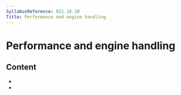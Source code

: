 ```yaml
---
SyllabusReference: 021.10.10
Title: Performance and engine handling
---
```


# Performance and engine handling

## Content

- <Link href="021.10.10.01" />
- <Link href="021.10.10.02" />
